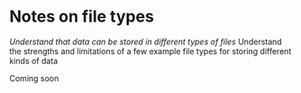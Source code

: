 # Notes on file types


*Understand that data can be stored in different types of files
*Understand the strengths and limitations of a few example file types for storing different kinds of data


Coming soon